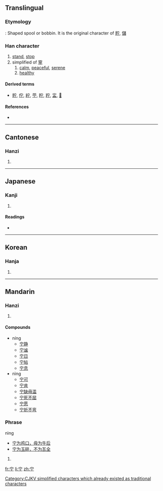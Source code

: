 {{also|寧}}
==Translingual==

===Etymology===
{{liushu|p}}: Shaped spool or bobbin. It is the original character of [[貯]], [[儲]]

===Han character===
{{Han char|rn=40|rad=宀|as=02|sn=5|four=3020<sub>1</sub>|canj=十一弓 (JMN)}}

# [[stand]], [[stop]]
# simplified of [[寧]]
## [[calm]], [[peaceful]], [[serene]]
## [[healthy]]

====Derived terms====
* [[貯]], [[佇]], [[紵]], [[苧]], [[眝]], [[羜]], [[㿾]], [[𤲑]]

====References====
* {{Han ref|kx=0281.120|dkj=07055|dj=0551.120|hdz=20910.010|uh=5B81|ud=23425|bh=C972|bd=51570}}

[[Category:CJKV simplified characters which already existed as traditional characters]]

----

==Cantonese==

===Hanzi===
{{yue-hanzi|jyut=cyu5|y=chyu5, ning4}}

# {{defn|Cantonese|sort=宀02}}

----

==Japanese==

===Kanji===
{{ja-kanji|grade=|rs=宀02}}

# {{defn|Japanese}}

====Readings====
* {{ja-readings|on=[[ちょ]] (cho)|kun=[[たくわえる]] (takuwaeru), [[たたずむ]] (tatazumu)}}

----

==Korean==

===Hanja===
{{ko-hanja|hangeul=[[저]]|rv=jeo|mr=chŏ}}

# {{defn|Korean|sort=宀02}}

----

==Mandarin==

===Hanzi===
{{cmn-hanzi|tra=寧|pin=[[zhù]] ([[zhu4]]), [[níng]] ([[ning2]]), [[nìng]] ([[ning4]])|wg=chu<sup>4</sup>, ning<sup>2</sup>,  ning<sup>4</sup>}}

# {{defn|Mandarin|sort=宀02}}

====Compounds====
* níng
** [[宁静]]
** [[宁谧]]
** [[宁日]]
** [[宁帖]]
** [[宁息]]
* nìng
** [[宁可]]
** [[宁肯]]
** [[宁缺毋滥]]
** [[宁死不屈]]
** [[宁愿]]
** [[宁折不弯]]

===Phrase===
nìng
* [[宁为鸡口，毋为牛后]]
* [[宁为玉碎，不为瓦全]]

# {{defn|Mandarin|sort=宀02}}

[[fr:宁]]
[[li:宁]]
[[zh:宁]]